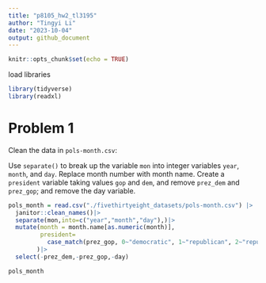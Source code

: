 ```yaml
---
title: "p8105_hw2_tl3195"
author: "Tingyi Li"
date: "2023-10-04"
output: github_document
---
```


```r
knitr::opts_chunk$set(echo = TRUE)
```

load libraries

```r
library(tidyverse)
library(readxl)
```

# Problem 1

Clean the data in `pols-month.csv`:

Use `separate()` to break up the variable `mon` into integer variables `year`, `month`, and `day`.
Replace month number with month name.
Create a `president` variable taking values `gop` and `dem`, and remove `prez_dem` and `prez_gop`; and remove the day variable.

```r
pols_month = read.csv("./fivethirtyeight_datasets/pols-month.csv") |>
  janitor::clean_names()|>
  separate(mon,into=c("year","month","day"),)|>
  mutate(month = month.name[as.numeric(month)],
         president=
           case_match(prez_gop, 0~"democratic", 1~"republican", 2~"republican")
        )|>
  select(-prez_dem,-prez_gop,-day)

pols_month
```

